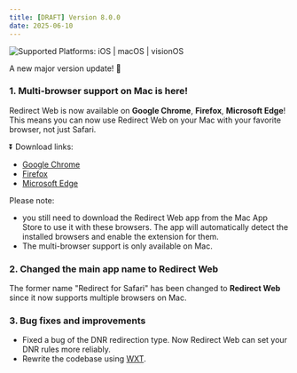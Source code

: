 ```yaml
---
title: [DRAFT] Version 8.0.0
date: 2025-06-10
---
```


![Supported Platforms: iOS | macOS | visionOS](https://img.shields.io/badge/Platforms-iOS%20|%20macOS%20|%20visionOS-white)

A new major version update! 🚀

### 1. Multi-browser support on Mac is here!

Redirect Web is now available on **Google Chrome**, **Firefox**, **Microsoft Edge**! This means you can now use Redirect Web on your Mac with your favorite browser, not just Safari.

⏬️ Download links:

- [Google Chrome](https://example.com/)
- [Firefox](https://example.com/)
- [Microsoft Edge](https://example.com/)

Please note:

- you still need to download the Redirect Web app from the Mac App Store to use it with these browsers. The app will automatically detect the installed browsers and enable the extension for them.
- The multi-browser support is only available on Mac.

### 2. Changed the main app name to Redirect Web

The former name "Redirect for Safari" has been changed to **Redirect Web** since it now supports multiple browsers on Mac.

### 3. Bug fixes and improvements

- Fixed a bug of the DNR redirection type. Now Redirect Web can set your DNR rules more reliably.
- Rewrite the codebase using [WXT](https://wxt.dev).
